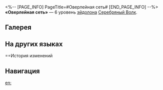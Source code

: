 <%-- [PAGE_INFO]
PageTitle=#Оверлейная сеть#
[END_PAGE_INFO] --%>
{{Эйдолон Инфобокс
|Название         = Оверлейная сеть
|Изображение      = Эйдолон Оверлейная сеть.png
|Персонаж         = Серебряный Волк
|Уровень          = 6
|Длительность     = 
|Описание         = За каждое имеющееся у противника {{Доп эффект|ослабление}} наносимый Серебряным Волком урон повышается на 20% до макс. 100%.
|Свойство1        = 
|Масштабирование1 = 
}}
'''«Оверлейная сеть»''' — 6 уровень [[эйдолон]]а [[Серебряный Волк]].

==Галерея==
{{Галерея|position=left|captionalign=center
|Персонаж Серебряный Волк Эйдолон 6.png|Осколок Эйдолона
}}

==На других языках==
{{На других языках
|en   = Overlay Network
|zhs  = 重叠网络
|zht  = 重疊網路
|ja   = オーバーレイ
ネットワーク
|ko   = 오버레이 네트워크
|es   = Red superpuesta
|fr   = Réseau superposé
|ru   = Оверлейная сеть
|th   = Overlay Network
|vi   = Mạng Lưới Trùng Lặp
|de   = Overlay-Netzwerk
|id   = Overlay Network
|pt   = Rede Sobreposta
}}

==История изменений
{{История изменений|3.5}}

==Навигация==
{{Навык Навбокс|Серебряный Волк}}

[[en:]]